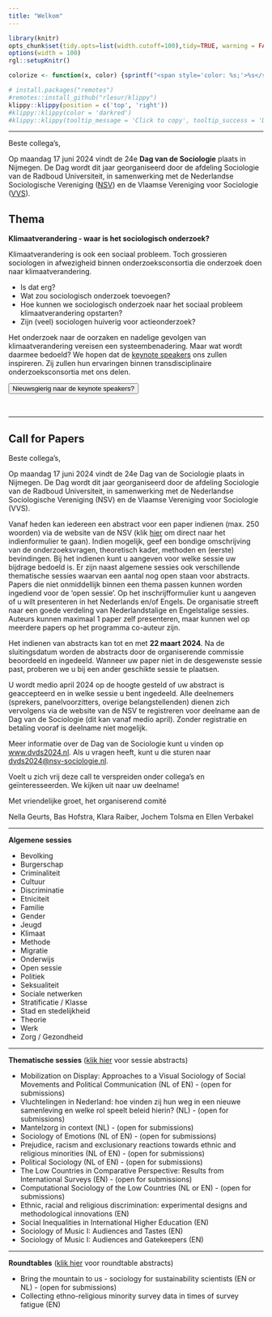 ```yaml
---
title: "Welkom"
---  
```


 <script src="https://kit.fontawesome.com/a076d05399.js" crossorigin="anonymous"></script>
 
<!---
https://stackoverflow.com/questions/30110377/saving-leaflet-output-as-html
--->
  
```r
library(knitr)
opts_chunk$set(tidy.opts=list(width.cutoff=100),tidy=TRUE, warning = FALSE, message = FALSE,comment = "#>", cache=TRUE, class.source=c("test"), class.output=c("test2"), cache.lazy = FALSE)
options(width = 100) 
rgl::setupKnitr()

colorize <- function(x, color) {sprintf("<span style='color: %s;'>%s</span>", color, x) }

```

```r
# install.packages("remotes")
#remotes::install_github("rlesur/klippy")
klippy::klippy(position = c('top', 'right'))
#klippy::klippy(color = 'darkred')
#klippy::klippy(tooltip_message = 'Click to copy', tooltip_success = 'Done')
```

--- 
 
Beste collega's, 

Op maandag 17 juni 2024 vindt de 24e **Dag van de Sociologie** plaats in Nijmegen. De Dag wordt dit jaar georganiseerd door de afdeling Sociologie van de Radboud Universiteit, in samenwerking met de Nederlandse Sociologische Vereniging ([NSV](https://www.nsv-sociologie.nl/)) en de Vlaamse Vereniging voor Sociologie ([VVS](http://www.sociologie.be/)).

  
## Thema 


<script>
function myFunction() {

            var btn = document.getElementById("myButton");
            //to make it fancier
            if (btn.value == "Click to hide code") {
                btn.value = "Read more";
                btn.innerHTML = "Nieuwsgierig naar de keynote speakers?";
            }
            else {
                btn.value = "Click to hide code";
                btn.innerHTML = "Lees minder";
            }
            //this is what you're looking for
            var x = document.getElementById("myDIV");
            if (x.style.display === "none") {
                x.style.display = "block";
            } else {
                x.style.display = "none";
            }
        }
          
</script>


**Klimaatverandering - waar is het sociologisch onderzoek? **


Klimaatverandering is ook een sociaal probleem. Toch grossieren sociologen in afwezigheid binnen onderzoeksconsortia die onderzoek doen naar klimaatverandering.

- Is dat erg?  
- Wat zou sociologisch onderzoek toevoegen?  
- Hoe kunnen we sociologisch onderzoek naar het sociaal probleem klimaatverandering opstarten?  
- Zijn (veel) sociologen huiverig voor actieonderzoek?

Het onderzoek naar de oorzaken en nadelige gevolgen van klimaatverandering vereisen een systeembenadering. Maar wat wordt daarmee bedoeld? We hopen dat de [keynote speakers](https://dvds2024.nl/programma) ons zullen inspireren. Zij zullen hun ervaringen binnen transdisciplinaire onderzoeksconsortia met ons delen. 

<!---
Wil je nog een paper/sessie/workhosp voorstel indienen ga naar de nsv site:

<button onclick="window.location.href='https://www.nsv-sociologie.nl/';">
      NSV
    </button>
--> 


<button class=button1 onclick="myFunction()" id="myButton" value="Click To Open Instructions"> Nieuwsgierig naar de keynote speakers?</button>

<div style="display:none;" id="myDIV"> 
<br> 

<!-- Verdere toelichting op thema en keynote speakers -->


<div style="background-color: #CCCCCC; width: 50%; height: 600px; float:left; margin: auto; padding: 20px; box-sizing: border-box; overflow-y: auto;">  

```r
knitr::include_graphics("IB.jpg")
``` 

[Ingrid Boas]( https://www.wur.nl/en/persons/ingrid-boas.htm) is universitair hoofddocent bij de Environmental Policy Group aan de Wageningen University. In haar onderzoek richt zij zich op milieubeheer, mobiliteit en bestuur. Zo onderzoekt zij de relatie tussen klimaatverandering en menselijke (im)mobiliteit en hoe dit zich op diverse manieren manifesteert in verschillende delen van de wereld.  

In haar keynote, zal ze putten uit resultaten van haar eerdere Veni-onderzoek en lopende Vidi-beurs over klimaatgerelateerde mobiliteit in grensgebieden. Ze besteedt aandacht aan de verschillende manieren hoe klimaatverandering gevolgen heeft voor mobiliteit en hoe de relatie tussen klimaat en mobiliteit geduid wordt, ook op politiek vlak. Vanuit het perspectief van een interdisciplinaire wetenschapper zal ze schetsen waar ze mogelijkheden ziet voor een meer sociologische onderzoeksaanpak op het gebied van klimaatmobiliteitsonderzoek in Nederland en België.
 

</div>  
  
<div style="background-color: #DCDCDC; width: 50%; height: 600px; float:left; margin: auto; padding: 20px; box-sizing: border-box; overflow-y: auto;"> 


```r
knitr::include_graphics("AC.jpeg")
``` 

 [Ann Crabbé](https://www.uantwerpen.be/en/staff/ann-crabbe/) is senior onderzoeker en lid van het Centre of Research on Environmental and Social Change van de Universiteit Antwerpen. Ann heeft een diploma kandidaat in de sociologie (1998), licentiaat in de bestuurswetenschappen (2000) en is doctor in de politieke en sociale wetenschappen (2008). In haar onderwijs en onderzoek pleit ze sterk voor interdisciplinaire samenwerking om de complexiteit van duurzaamheidsproblemen aan te pakken. Samen met biologe Sara Vicca was ze co-editor van het boek 'Van Klimaatverandering naar Systeemverandering'.  
 
In haar keynote zal ze onder andere spreken over het nagenoeg afgeronde project SOLARIS waar ze bij betrokken was. In dit project heeft een multidisciplinaire onderzoeksgroep sociaal-ruimtelijke onrechtvaardigheden als gevolg van klimaatadaptatiebeleid in verschillende landen onderzocht. Ze deelt de lessen die zijn geleerd over de praktijk van multidisciplinair onderzoek naar klimaatverandering en de rol die sociologen hierin  kunnen (en moeten) spelen. 


</div>  




<br>

</div>

<br>

---

## Call for Papers

Beste collega’s,

Op maandag 17 juni 2024 vindt de 24e Dag van de Sociologie plaats in Nijmegen. De Dag wordt dit jaar georganiseerd door de afdeling Sociologie van de Radboud Universiteit, in samenwerking met de Nederlandse Sociologische Vereniging (NSV) en de Vlaamse Vereniging voor Sociologie (VVS).

Vanaf heden kan iedereen een abstract voor een paper indienen (max. 250 woorden) via de website van de NSV (klik [hier](https://www.nsv-sociologie.nl/?page_id=3733) om direct naar het indienformulier te gaan). Indien mogelijk, geef een bondige omschrijving van de onderzoeksvragen, theoretisch kader, methoden en (eerste) bevindingen. Bij het indienen kunt u aangeven voor welke sessie uw bijdrage bedoeld is. Er zijn naast algemene sessies ook verschillende thematische sessies waarvan een aantal nog open staan voor abstracts. Papers die niet onmiddellijk binnen een thema passen kunnen worden ingediend voor de ‘open sessie’. Op het inschrijfformulier kunt u aangeven of u wilt presenteren in het Nederlands en/of Engels. De organisatie streeft naar een goede verdeling van Nederlandstalige en Engelstalige sessies. Auteurs kunnen maximaal 1 paper zelf presenteren, maar kunnen wel op meerdere papers op het programma co-auteur zijn.

Het indienen van abstracts kan tot en met **22 maart 2024**. Na de sluitingsdatum worden de abstracts door de organiserende commissie beoordeeld en ingedeeld. Wanneer uw paper niet in de desgewenste sessie past, proberen we u bij een ander geschikte sessie te plaatsen.

U wordt medio april 2024 op de hoogte gesteld of uw abstract is geaccepteerd en in welke sessie u bent ingedeeld. Alle deelnemers (sprekers, panelvoorzitters, overige belangstellenden) dienen zich vervolgens via de website van de NSV te registreren voor deelname aan de Dag van de Sociologie (dit kan vanaf medio april). Zonder registratie en betaling vooraf is deelname niet mogelijk.

Meer informatie over de Dag van de Sociologie kunt u vinden op [www.dvds2024.nl](https://www.dvds2024.nl).
Als u vragen heeft, kunt u die sturen naar [dvds2024@nsv-sociologie.nl](mailto:dvds2024@nsv-sociologie.nl).

Voelt u zich vrij deze call te verspreiden onder collega’s en geïnteresseerden. We kijken uit naar uw deelname!

Met vriendelijke groet, het organiserend comité 

Nella Geurts, Bas Hofstra, Klara Raiber, Jochem Tolsma en Ellen Verbakel

----

**Algemene sessies**

-	Bevolking 
-	Burgerschap 
-	Criminaliteit 
-	Cultuur 
-	Discriminatie
-	Etniciteit 
-	Familie
-	Gender 
-	Jeugd 
-	Klimaat 
-	Methode
-	Migratie 
-	Onderwijs 
-	Open sessie
-	Politiek 
-	Seksualiteit 
-	Sociale netwerken
-	Stratificatie / Klasse
-	Stad en stedelijkheid 
-	Theorie 
-	Werk 
-	Zorg / Gezondheid

----

**Thematische sessies** ([klik hier](https://dvds2024.nl/sessies) voor sessie abstracts)

-	Mobilization on Display: Approaches to a Visual Sociology of Social Movements and Political Communication (NL of EN) - (open for submissions)
-	Vluchtelingen in Nederland: hoe vinden zij hun weg in een nieuwe samenleving en welke rol speelt beleid hierin? (NL) - (open for submissions)
-	Mantelzorg in context (NL) - (open for submissions)
-	Sociology of Emotions (NL of EN) - (open for submissions)
-	Prejudice, racism and exclusionary reactions towards ethnic and religious minorities (NL of EN) - (open for submissions)
-	Political Sociology (NL of EN) - (open for submissions)
-	The Low Countries in Comparative Perspective: Results from International Surveys (EN) - (open for submissions)
- Computational Sociology of the Low Countries (NL or EN) - (open for submissions)
-	Ethnic, racial and religious discrimination: experimental designs and methodological innovations (EN)
-	Social Inequalities in International Higher Education (EN)
-	Sociology of Music I: Audiences and Tastes (EN) 
-	Sociology of Music I: Audiences and Gatekeepers (EN)

----

**Roundtables** ([klik hier](https://dvds2024.nl/sessies) voor roundtable abstracts)

-	Bring the mountain to us - sociology for sustainability scientists (EN or NL) - (open for submissions)
-	Collecting ethno-religious minority survey data in times of survey fatigue (EN)




